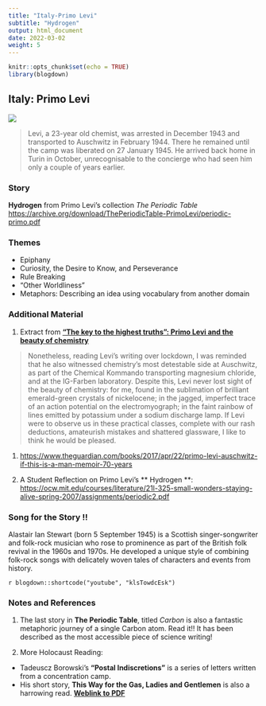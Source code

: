 ```yaml
---
title: "Italy-Primo Levi"
subtitle: "Hydrogen"
output: html_document
date: 2022-03-02
weight: 5
---
```


```r
knitr::opts_chunk$set(echo = TRUE)
library(blogdown)
```

## Italy: Primo Levi


![](https://media.newyorker.com/photos/590970e98b51cf59fc4226b1/master/w_1920,c_limit/150928_r27011.jpg)

> Levi, a 23-year old chemist, was arrested in December 1943 and transported to Auschwitz in February 1944. There he remained until the camp was liberated on 27 January 1945. He arrived back home in Turin in October, unrecognisable to the concierge who had seen him only a couple of years earlier.



### Story

**Hydrogen** from Primo Levi's collection *The Periodic Table* <https://archive.org/download/ThePeriodicTable-PrimoLevi/periodic-primo.pdf>


### Themes  
- Epiphany  
- Curiosity, the Desire to Know, and Perseverance  
- Rule Breaking  
- "Other Worldliness"  
- Metaphors: Describing an idea using vocabulary from another domain 


### Additional Material  

1. Extract from [**“The key to the highest truths”: Primo Levi and the beauty of chemistry**](https://www.varsity.co.uk/science/19837)  

  > Nonetheless, reading Levi’s writing over lockdown, I was reminded that he also witnessed chemistry’s most detestable side at Auschwitz, as part of the Chemical Kommando transporting magnesium chloride, and at the IG-Farben laboratory. Despite this, Levi never lost sight of the beauty of chemistry: for me, found in the sublimation of brilliant emerald-green crystals of nickelocene; in the jagged, imperfect trace of an action potential on the electromyograph; in the faint rainbow of lines emitted by potassium under a sodium discharge lamp. If Levi were to observe us in these practical classes, complete with our rash deductions, amateurish mistakes and shattered glassware, I like to think he would be pleased.

1. <https://www.theguardian.com/books/2017/apr/22/primo-levi-auschwitz-if-this-is-a-man-memoir-70-years>  

1. A Student Reflection on Primo Levi's ** Hydrogen **: <https://ocw.mit.edu/courses/literature/21l-325-small-wonders-staying-alive-spring-2007/assignments/periodic2.pdf>


 
### Song for the Story !!

Alastair Ian Stewart (born 5 September 1945) is a Scottish singer-songwriter and folk-rock musician who rose to prominence as part of the British folk revival in the 1960s and 1970s. He developed a unique style of combining folk-rock songs with delicately woven tales of characters and events from history.

`r blogdown::shortcode("youtube", "klsTowdcEsk")`

### Notes and References  

1. The last story in **The Periodic Table**, titled *Carbon* is also a fantastic metaphoric journey of a single Carbon atom. Read it!! It has been described as the most accessible piece of science writing!   

1. More Holocaust Reading:
  * Tadeuscz Borowski's **"Postal Indiscretions"** is a series of letters written from a concentration camp.  
  * His short story, **This Way for the Gas, Ladies and Gentlemen**  is also a harrowing read. [**Weblink to PDF**](https://www.pelister.org/courses/topics/borowski/this-way-for-gas.pdf)  

  


